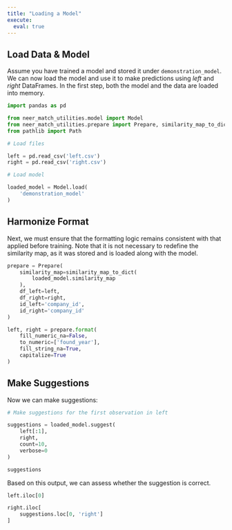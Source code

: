 ```yaml
---
title: "Loading a Model"
execute:
  eval: true
---
```


## Load Data & Model

Assume you have trained a model and stored it under `demonstration_model`. We can now load the model and use it to make predictions using *left* and *right* DataFrames. In the first step, both the model and the data are loaded into memory.

```python
import pandas as pd

from neer_match_utilities.model import Model
from neer_match_utilities.prepare import Prepare, similarity_map_to_dict
from pathlib import Path

# Load files

left = pd.read_csv('left.csv')
right = pd.read_csv('right.csv')

# Load model

loaded_model = Model.load(
    'demonstration_model'
)
```

## Harmonize Format

Next, we must ensure that the formatting logic remains consistent with that applied before training. Note that it is not necessary to redefine the similarity map, as it was stored and is loaded along with the model.

```python
prepare = Prepare(
    similarity_map=similarity_map_to_dict(
        loaded_model.similarity_map
    ), 
    df_left=left, 
    df_right=right, 
    id_left='company_id', 
    id_right='company_id'
)

left, right = prepare.format(
    fill_numeric_na=False,
    to_numeric=['found_year'],
    fill_string_na=True, 
    capitalize=True
)
```

## Make Suggestions

Now we can make suggestions:

```python
# Make suggestions for the first observation in left

suggestions = loaded_model.suggest(
    left[:1], 
    right, 
    count=10, 
    verbose=0
)

suggestions
```

Based on this output, we can assess whether the suggestion is correct.

```python
left.iloc[0]
```

```python
right.iloc[
    suggestions.loc[0, 'right']
]
```
